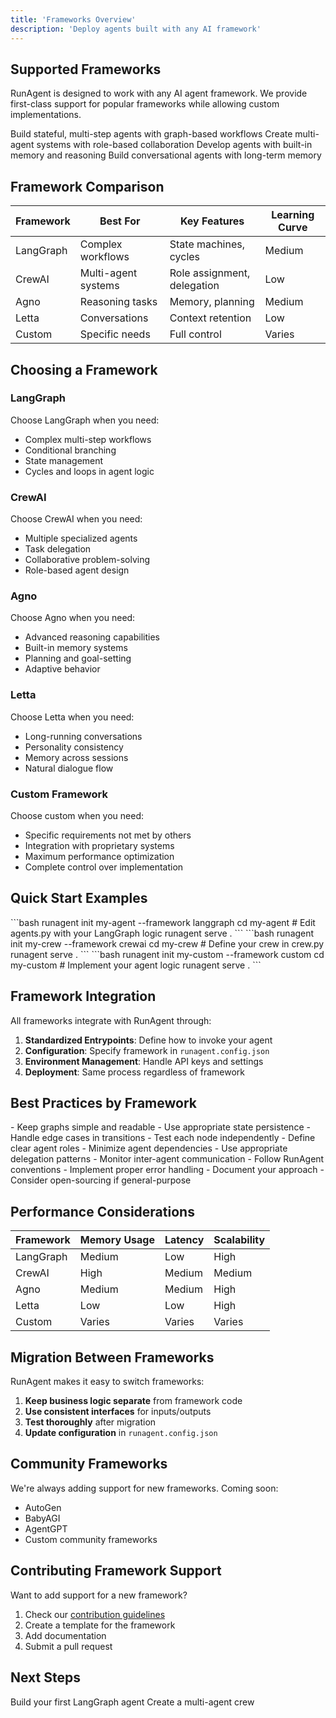 ```yaml
---
title: 'Frameworks Overview'
description: 'Deploy agents built with any AI framework'
---
```


## Supported Frameworks

RunAgent is designed to work with any AI agent framework. We provide first-class support for popular frameworks while allowing custom implementations.

<CardGroup cols={2}>
  <Card title="LangGraph" icon="diagram-project" href="/frameworks/langgraph">
    Build stateful, multi-step agents with graph-based workflows
  </Card>
  <Card title="CrewAI" icon="users" href="/frameworks/crewai">
    Create multi-agent systems with role-based collaboration
  </Card>
  <Card title="Agno" icon="brain" href="/frameworks/agno">
    Develop agents with built-in memory and reasoning
  </Card>
  <Card title="Letta" icon="message" href="/frameworks/letta">
    Build conversational agents with long-term memory
  </Card>
</CardGroup>

## Framework Comparison

| Framework | Best For | Key Features | Learning Curve |
|-----------|----------|--------------|----------------|
| LangGraph | Complex workflows | State machines, cycles | Medium |
| CrewAI | Multi-agent systems | Role assignment, delegation | Low |
| Agno | Reasoning tasks | Memory, planning | Medium |
| Letta | Conversations | Context retention | Low |
| Custom | Specific needs | Full control | Varies |

## Choosing a Framework

### LangGraph
Choose LangGraph when you need:
- Complex multi-step workflows
- Conditional branching
- State management
- Cycles and loops in agent logic

### CrewAI
Choose CrewAI when you need:
- Multiple specialized agents
- Task delegation
- Collaborative problem-solving
- Role-based agent design

### Agno
Choose Agno when you need:
- Advanced reasoning capabilities
- Built-in memory systems
- Planning and goal-setting
- Adaptive behavior

### Letta
Choose Letta when you need:
- Long-running conversations
- Personality consistency
- Memory across sessions
- Natural dialogue flow

### Custom Framework
Choose custom when you need:
- Specific requirements not met by others
- Integration with proprietary systems
- Maximum performance optimization
- Complete control over implementation

## Quick Start Examples

<Tabs>
  <Tab title="LangGraph">
    ```bash
    runagent init my-agent --framework langgraph
    cd my-agent
    # Edit agents.py with your LangGraph logic
    runagent serve .
    ```
  </Tab>
  <Tab title="CrewAI">
    ```bash
    runagent init my-crew --framework crewai
    cd my-crew
    # Define your crew in crew.py
    runagent serve .
    ```
  </Tab>
  <Tab title="Custom">
    ```bash
    runagent init my-custom --framework custom
    cd my-custom
    # Implement your agent logic
    runagent serve .
    ```
  </Tab>
</Tabs>

## Framework Integration

All frameworks integrate with RunAgent through:

1. **Standardized Entrypoints**: Define how to invoke your agent
2. **Configuration**: Specify framework in `runagent.config.json`
3. **Environment Management**: Handle API keys and settings
4. **Deployment**: Same process regardless of framework

## Best Practices by Framework

<AccordionGroup>
  <Accordion title="LangGraph Best Practices">
    - Keep graphs simple and readable
    - Use appropriate state persistence
    - Handle edge cases in transitions
    - Test each node independently
  </Accordion>
  <Accordion title="CrewAI Best Practices">
    - Define clear agent roles
    - Minimize agent dependencies
    - Use appropriate delegation patterns
    - Monitor inter-agent communication
  </Accordion>
  <Accordion title="Custom Framework Best Practices">
    - Follow RunAgent conventions
    - Implement proper error handling
    - Document your approach
    - Consider open-sourcing if general-purpose
  </Accordion>
</AccordionGroup>

## Performance Considerations

| Framework | Memory Usage | Latency | Scalability |
|-----------|--------------|---------|-------------|
| LangGraph | Medium | Low | High |
| CrewAI | High | Medium | Medium |
| Agno | Medium | Medium | High |
| Letta | Low | Low | High |
| Custom | Varies | Varies | Varies |

## Migration Between Frameworks

RunAgent makes it easy to switch frameworks:

1. **Keep business logic separate** from framework code
2. **Use consistent interfaces** for inputs/outputs
3. **Test thoroughly** after migration
4. **Update configuration** in `runagent.config.json`

## Community Frameworks

We're always adding support for new frameworks. Coming soon:
- AutoGen
- BabyAGI
- AgentGPT
- Custom community frameworks

## Contributing Framework Support

Want to add support for a new framework?

1. Check our [contribution guidelines](https://github.com/runagent-dev/runagent/contribute)
2. Create a template for the framework
3. Add documentation
4. Submit a pull request

## Next Steps

<CardGroup cols={2}>
  <Card title="LangGraph Guide" icon="diagram-project" href="/frameworks/langgraph">
    Build your first LangGraph agent
  </Card>
  <Card title="CrewAI Guide" icon="users" href="/frameworks/crewai">
    Create a multi-agent crew
  </Card>
</CardGroup>